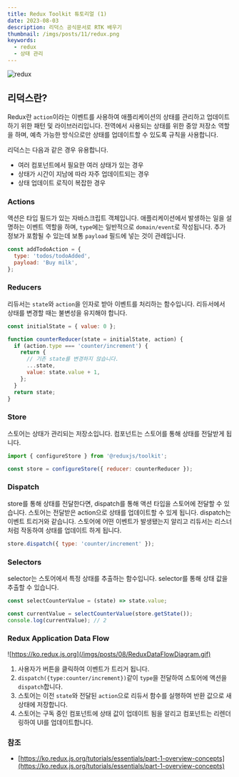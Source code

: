 ```yaml
---
title: Redux Toolkit 튜토리얼 (1)
date: 2023-08-03
description: 리덕스 공식문서로 RTK 배우기
thumbnail: /imgs/posts/11/redux.png
keywords:
  - redux
  - 상태 관리
---
```


![redux](/imgs/posts/11/redux.png)

## 리덕스란?

Redux란 `action`이라는 이벤트를 사용하여 애플리케이션의 상태를 관리하고
업데이트하기 위한 패턴 및 라이브러리입니다. 전역에서 사용되는 상태를 위한 중앙 저장소 역할을 하며, 예측 가능한 방식으로만 상태를 업데이트할 수 있도록 규칙을 사용합니다.

리덕스는 다음과 같은 경우 유용합니다.

- 여러 컴포넌트에서 필요한 여러 상태가 있는 경우
- 상태가 시간이 지남에 따라 자주 업데이트되는 경우
- 상태 업데이트 로직이 복잡한 경우

### Actions

액션은 타입 필드가 있는 자바스크립트 객체입니다. 애플리케이션에서 발생하는 일을 설명하는 이벤트 역할을 하며,
`type`에는 일반적으로 `domain/event`로 작성됩니다.
추가 정보가 포함될 수 있는데 보통 `payload` 필드에 넣는 것이 관례입니다.

```js
const addTodoAction = {
  type: 'todos/todoAdded',
  payload: 'Buy milk',
};
```

### Reducers

리듀서는 `state`와 `action`을 인자로 받아 이벤트를 처리하는 함수입니다. 리듀서에서 상태를 변경할 때는 불변성을 유지해야 합니다.

```js {7}
const initialState = { value: 0 };

function counterReducer(state = initialState, action) {
  if (action.type === 'counter/increment') {
    return {
      // 기존 state를 변경하지 않습니다.
      ...state,
      value: state.value + 1,
    };
  }
  return state;
}
```

### Store

스토어는 상태가 관리되는 저장소입니다. 컴포넌트는 스토어를 통해 상태를 전달받게 됩니다.

```js
import { configureStore } from '@reduxjs/toolkit';

const store = configureStore({ reducer: counterReducer });
```

### Dispatch

store를 통해 상태를 전달한다면, dispatch를 통해 액션 타입을 스토어에 전달할 수 있습니다. 스토어는 전달받은 action으로 상태를 업데이트할 수 있게 됩니다. dispatch는 이벤트 트리거와 같습니다. 스토어에 어떤 이벤트가 발생됐는지 알리고 리듀서는 리스너처럼 작동하여 상태를 업데이트 하게 됩니다.

```js
store.dispatch({ type: 'counter/increment' });
```

### Selectors

selector는 스토어에서 특정 상태를 추출하는 함수입니다. selector를 통해 상태 값을 추출할 수 있습니다.

```js
const selectCounterValue = (state) => state.value;

const currentValue = selectCounterValue(store.getState());
console.log(currentValue); // 2
```

### Redux Application Data Flow

![https://ko.redux.js.org](/imgs/posts/08/ReduxDataFlowDiagram.gif)

1. 사용자가 버튼을 클릭하여 이벤트가 트리거 됩니다.
2. `dispatch({type:counter/increment})`같이 `type`을 전달하여 스토어에 액션을 `dispatch`합니다.
3. 스토어는 이전 `state`와 전달된 `action`으로 리듀서 함수를 실행하여 반환 값으로 새 상태에 저장합니다.
4. 스토어는 구독 중인 컴포넌트에 상태 값이 업데이트 됨을 알리고 컴포넌트는 리렌더링하여 UI를 업데이트합니다.

### 참조

- [https://ko.redux.js.org/tutorials/essentials/part-1-overview-concepts](https://ko.redux.js.org/tutorials/essentials/part-1-overview-concepts)
